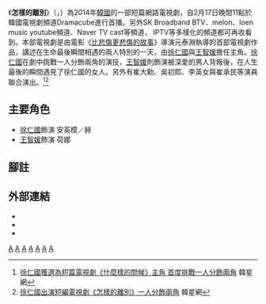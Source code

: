{{Infobox Television
| show_name            = 怎樣的離別
| original_name        = {{lang|ko|어떤안녕}}
| image                = [[File:Another_Parting.jpg|250px]]
| caption              = 
| show_name_2          = Another Parting
| genre                = 愛情文藝
| format               = 
| creator              = 
| developer            = 
| writer               = 元泰淵、崔恩河
| director             = 元泰淵
| creative_director    = 
| presenter            = 
| starring             = [[徐仁國|徐仁國]]、[[王智媛|王智媛]]
| slogan               = 
| judges               = 
| voices               = 
| narrated             = 
| theme_music_composer = 
| opentheme            = 
| endtheme             = 
| composer             = 
| country              = {{ROK}}
| language             = [[韓語|韓語]]
| num_seasons          = 
| num_episodes         = 5集
| list_episodes        = 
| executive_producer   = 
| producer             = 
| editor               = 
| location             = 
| cinematography       = 
| camera               = 
| runtime              = 
| company              = [[LOEN_Entertainment|LOEN Entertainment]]<br>AMOTION<br>Reo Production
| distributor          = [[LOEN_Entertainment|LOEN Entertainment]]<br>tcast
| channel              = Drama Cube
| picture_format       = 
| audio_format         = 
| first_run            = {{ROK}}
| first_aired          = {{start date|2014|02|17}}
| last_aired           = {{end date|2014|02|25}}
| status               = 
| preceded_by          = 
| followed_by          = 
| related              = 
| website              =http://www.imtcast.com/cms/index.jsp?spgmdomain=hello
| production_website   = [http://tvcast.naver.com/anotherparting Naver TVcast] [http://www.melon.com/cds/musicstory/web/musicstory_list.htm?CATEGORY_SINGLE_ID=21&MESSAGE_ID=9268161 Melon TV][https://www.youtube.com/playlist?list=PLID4CZACkMJRLfxEy6tFyhGcsYIOioHpQ LOEN MUSIC Official Channel (Youtube)]
}}
《'''怎樣的離別'''》（{{lang-ko|'''어떤안녕'''}}，{{lang-en|'''''Another Parting'''''}}）為2014年[[韓國|韓國]]的一部短篇網路電視劇，自2月17日晚間11點於韓國電視劇頻道Dramacube進行首播。另外SK Broadband BTV、melon、loen music youtube頻道、Naver TV cast等頻道， IPTV等多樣化的頻道都可再收看到。本部電視劇是由電影《[[最悲傷的故事|比悲傷更悲傷的故事]]》導演元泰淵執導的首部電視劇作品，講述在生命最後瞬間相遇的兩人特別的一天，由[[徐仁國|徐仁國]]與[[王智媛|王智媛]]擔任主角。[[徐仁國|徐仁國]]在劇中挑戰一人分飾兩角的演技，[[王智媛|王智媛]]則飾演被深愛的男人背叛後，在人生最後的瞬間遇見了徐仁國的女人。另外有崔大勳、吳初熙、李英女與崔承民等演員聯合演出。<ref>[http://www.koreastardaily.com/tc/news/37800 徐仁國獲選為短篇電視劇《什麼樣的問候》主角 首度挑戰一人分飾兩角] {{Wayback|url=http://www.koreastardaily.com/tc/news/37800 |date=20191129004255 }} 韓星網{{zh}}</ref><ref>[http://www.koreastardaily.com/tc/news/37801 徐仁國出演短編電視劇《怎樣的離別》一人分飾兩角] {{Wayback|url=http://www.koreastardaily.com/tc/news/37801 |date=20191102153432 }} 韓星網{{zh}}</ref>

== 主要角色 ==
*[[徐仁國|徐仁國]]飾演 安英模／赫
*[[王智媛|王智媛]]飾演 荷娜
== 腳註 ==
{{reflist}}


== 外部連結 ==
*{{youtube|fioZh8RitXg|怎樣的離別Preview#1（預告）}}
*{{youtube|QYtReseADSs|王智媛角色介紹-她的故事}}
*{{youtube|7gdjzyd01DE|徐仁國角色介紹-他的故事}}

{{LOEN娛樂}}

[[Category:韓國愛情劇|A]]
[[Category:韓國奇幻劇|A]]
[[Category:奇幻愛情作品|A]]
[[Category:人與外星生物接觸題材作品|A]]
[[Category:Kakao_M|A]]
[[Category:2014年亮相的網路劇|A]]
[[Category:2014年韓國電視劇集|A]]